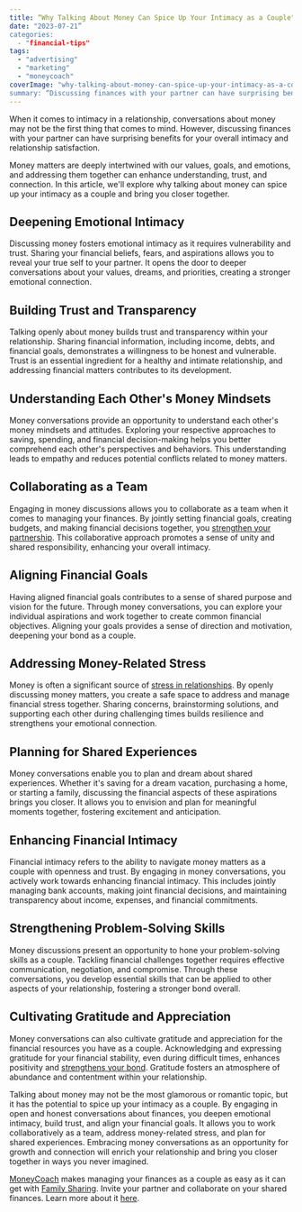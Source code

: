 ```yaml
---
title: “Why Talking About Money Can Spice Up Your Intimacy as a Couple"
date: "2023-07-21”
categories: 
  - "financial-tips"
tags: 
  - "advertising"
  - "marketing"
  - "moneycoach"
coverImage: "why-talking-about-money-can-spice-up-your-intimacy-as-a-couple.jpg”
summary: “Discussing finances with your partner can have surprising benefits for your overall intimacy and relationship satisfaction"
---
```

When it comes to intimacy in a relationship, conversations about money may not be the first thing that comes to mind. However, discussing finances with your partner can have surprising benefits for your overall intimacy and relationship satisfaction. 

Money matters are deeply intertwined with our values, goals, and emotions, and addressing them together can enhance understanding, trust, and connection. In this article, we'll explore why talking about money can spice up your intimacy as a couple and bring you closer together.

## Deepening Emotional Intimacy
Discussing money fosters emotional intimacy as it requires vulnerability and trust. Sharing your financial beliefs, fears, and aspirations allows you to reveal your true self to your partner. It opens the door to deeper conversations about your values, dreams, and priorities, creating a stronger emotional connection.

## Building Trust and Transparency
Talking openly about money builds trust and transparency within your relationship. Sharing financial information, including income, debts, and financial goals, demonstrates a willingness to be honest and vulnerable. Trust is an essential ingredient for a healthy and intimate relationship, and addressing financial matters contributes to its development.

## Understanding Each Other's Money Mindsets
Money conversations provide an opportunity to understand each other's money mindsets and attitudes. Exploring your respective approaches to saving, spending, and financial decision-making helps you better comprehend each other's perspectives and behaviors. This understanding leads to empathy and reduces potential conflicts related to money matters.

## Collaborating as a Team
Engaging in money discussions allows you to collaborate as a team when it comes to managing your finances. By jointly setting financial goals, creating budgets, and making financial decisions together, you [strengthen your partnership](/blog/why-managing-finances-as-a-couple-can-improve-your-relationship). This collaborative approach promotes a sense of unity and shared responsibility, enhancing your overall intimacy.

## Aligning Financial Goals
Having aligned financial goals contributes to a sense of shared purpose and vision for the future. Through money conversations, you can explore your individual aspirations and work together to create common financial objectives. Aligning your goals provides a sense of direction and motivation, deepening your bond as a couple.

## Addressing Money-Related Stress
Money is often a significant source of [stress in relationships](/blog/are-money-topics-causing-issues-in-your-love-life). By openly discussing money matters, you create a safe space to address and manage financial stress together. Sharing concerns, brainstorming solutions, and supporting each other during challenging times builds resilience and strengthens your emotional connection.

## Planning for Shared Experiences
Money conversations enable you to plan and dream about shared experiences. Whether it's saving for a dream vacation, purchasing a home, or starting a family, discussing the financial aspects of these aspirations brings you closer. It allows you to envision and plan for meaningful moments together, fostering excitement and anticipation.

## Enhancing Financial Intimacy
Financial intimacy refers to the ability to navigate money matters as a couple with openness and trust. By engaging in money conversations, you actively work towards enhancing financial intimacy. This includes jointly managing bank accounts, making joint financial decisions, and maintaining transparency about income, expenses, and financial commitments.

## Strengthening Problem-Solving Skills
Money discussions present an opportunity to hone your problem-solving skills as a couple. Tackling financial challenges together requires effective communication, negotiation, and compromise. Through these conversations, you develop essential skills that can be applied to other aspects of your relationship, fostering a stronger bond overall.

## Cultivating Gratitude and Appreciation
Money conversations can also cultivate gratitude and appreciation for the financial resources you have as a couple. Acknowledging and expressing gratitude for your financial stability, even during difficult times, enhances positivity and [strengthens your bond](/blog/does-your-partner-know-how-much-money-you-spend). Gratitude fosters an atmosphere of abundance and contentment within your relationship.

Talking about money may not be the most glamorous or romantic topic, but it has the potential to spice up your intimacy as a couple. By engaging in open and honest conversations about finances, you deepen emotional intimacy, build trust, and align your financial goals. It allows you to work collaboratively as a team, address money-related stress, and plan for shared experiences. Embracing money conversations as an opportunity for growth and connection will enrich your relationship and bring you closer together in ways you never imagined.

[MoneyCoach](/) makes managing your finances as a couple as easy as it can get with [Family Sharing](/blog/introducing-family-sharing-and-budgeting-for-couples-in-moneycoach-app). Invite your partner and collaborate on your shared finances. Learn more about it [here](/guides/how-to-share-apple-card-transactions-with-your-partner).